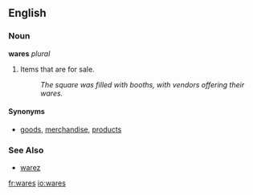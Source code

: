 ==English==
===Noun===
'''wares''' ''plural''

#Items that are for sale.
#: ''The square was filled with booths, with vendors offering their wares.''

====Synonyms====
*[[goods]], [[merchandise]], [[product]]s

===See Also===

*[[warez]]

[[fr:wares]]
[[io:wares]]